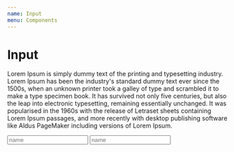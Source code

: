 ```yaml
---
name: Input
menu: Components
---
```



# Input

Lorem Ipsum is simply dummy text of the printing and typesetting industry. Lorem Ipsum has been the industry's
standard dummy text ever since the 1500s, when an unknown printer took a galley of type and scrambled it to make a
type specimen book. It has survived not only five centuries, but also the leap into electronic typesetting, remaining
essentially unchanged. It was popularised in the 1960s with the release of Letraset sheets containing Lorem Ipsum
passages, and more recently with desktop publishing software like Aldus PageMaker including versions of Lorem Ipsum.

<Playground name="Default">
  <Input placeholder="name"/>
</Playground>

<Playground name="Default">
  <Input error placeholder="name"/>
</Playground>